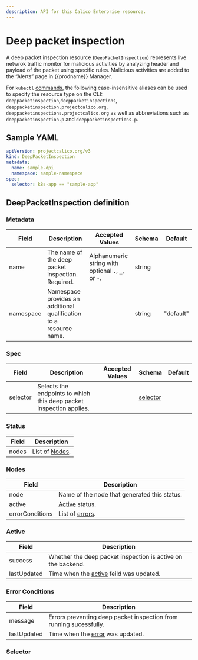 ```yaml
---
description: API for this Calico Enterprise resource.
---
```


# Deep packet inspection


A deep packet inspection resource (`DeepPacketInspection`) represents live netwrok traffic monitor for malicious activities
by analyzing header and payload of the packet using specific rules. Malicious activities are added to the “Alerts” page in
{{prodname}} Manager.

For `kubectl` [commands](https://kubernetes.io/docs/reference/kubectl/overview/), the following case-insensitive aliases can be used to specify the resource type on the CLI:
`deeppacketinspection`,`deeppacketinspections`, `deeppacketinspection.projectcalico.org`, `deeppacketinspections.projectcalico.org` as well as
abbreviations such as `deeppacketinspection.p` and `deeppacketinspections.p`.

## Sample YAML

```yaml
apiVersion: projectcalico.org/v3
kind: DeepPacketInspection
metadata:
  name: sample-dpi
  namespace: sample-namespace
spec:
  selector: k8s-app == "sample-app"
```

## DeepPacketInspection definition

### Metadata

| Field     | Description                                                        | Accepted Values                                     | Schema | Default   |
| --------- | ------------------------------------------------------------------ | --------------------------------------------------- | ------ | --------- |
| name      | The name of the deep packet inspection. Required.                  | Alphanumeric string with optional `.`, `_`, or `-`. | string |           |
| namespace | Namespace provides an additional qualification to a resource name. |                                                     | string | "default" |

### Spec

| Field    | Description                                                         | Accepted Values | Schema                | Default |
| -------- | ------------------------------------------------------------------- | --------------- | --------------------- | ------- |
| selector | Selects the endpoints to which this deep packet inspection applies. |                 | [selector](#selector) |         |

### Status

| Field | Description              |
| ----- | ------------------------ |
| nodes | List of [Nodes](#nodes). |

### Nodes

| Field           | Description                                  |
| --------------- | -------------------------------------------- |
| node            | Name of the node that generated this status. |
| active          | [Active](#active) status.                    |
| errorConditions | List of [errors](#error-conditions).         |

### Active

| Field       | Description                                                  |
| ----------- | ------------------------------------------------------------ |
| success     | Whether the deep packet inspection is active on the backend. |
| lastUpdated | Time when the [active](#active) feild was updated.           |

### Error Conditions

| Field       | Description                                                        |
| ----------- | ------------------------------------------------------------------ |
| message     | Errors preventing deep packet inspection from running sucessfully. |
| lastUpdated | Time when the [error](#error-conditions) was updated.              |

### Selector

<Selectors />
